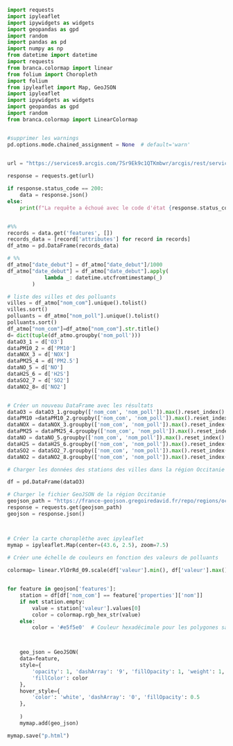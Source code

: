 ```python
import requests
import ipyleaflet
import ipywidgets as widgets
import geopandas as gpd
import random
import pandas as pd
import numpy as np
from datetime import datetime
import requests
from branca.colormap import linear
from folium import Choropleth
import folium
from ipyleaflet import Map, GeoJSON
import ipyleaflet
import ipywidgets as widgets
import geopandas as gpd
import random
from branca.colormap import LinearColormap


#supprimer les warnings
pd.options.mode.chained_assignment = None  # default='warn'
 

url = "https://services9.arcgis.com/7Sr9Ek9c1QTKmbwr/arcgis/rest/services/mesures_occitanie_mensuelle_poll_princ/FeatureServer/0/query?where=1%3D1&outFields=nom_com,nom_poll,valeur,date_debut,date_fin&outSR=4326&f=json"

response = requests.get(url)

if response.status_code == 200:
    data = response.json()
else:
    print(f"La requête a échoué avec le code d'état {response.status_code}")


#%%
records = data.get('features', [])
records_data = [record['attributes'] for record in records]
df_atmo = pd.DataFrame(records_data)

# %%
df_atmo["date_debut"] = df_atmo["date_debut"]/1000
df_atmo["date_debut"] = df_atmo["date_debut"].apply(
            lambda _: datetime.utcfromtimestamp(_)
        )

# liste des villes et des polluants
villes = df_atmo["nom_com"].unique().tolist()
villes.sort()
polluants = df_atmo["nom_poll"].unique().tolist()
polluants.sort()
df_atmo["nom_com"]=df_atmo["nom_com"].str.title()
d= dict(tuple(df_atmo.groupby('nom_poll')))
dataO3_1 = d['O3']
dataPM10_2 = d['PM10']
dataNOX_3 = d['NOX']
dataPM25_4 = d['PM2.5']
dataNO_5 = d['NO']
dataH2S_6 = d['H2S']
dataSO2_7 = d['SO2']
dataNO2_8= d['NO2']


# Créer un nouveau DataFrame avec les résultats
dataO3 = dataO3_1.groupby(['nom_com', 'nom_poll']).max().reset_index()
dataPM10 =dataPM10_2.groupby(['nom_com', 'nom_poll']).max().reset_index()
dataNOX = dataNOX_3.groupby(['nom_com', 'nom_poll']).max().reset_index()
dataPM25 = dataPM25_4.groupby(['nom_com', 'nom_poll']).max().reset_index()
dataNO = dataNO_5.groupby(['nom_com', 'nom_poll']).max().reset_index()
dataH2S = dataH2S_6.groupby(['nom_com', 'nom_poll']).max().reset_index()
dataSO2 = dataSO2_7.groupby(['nom_com', 'nom_poll']).max().reset_index()
dataNO2 = dataNO2_8.groupby(['nom_com', 'nom_poll']).max().reset_index()

# Charger les données des stations des villes dans la région Occitanie

df = pd.DataFrame(dataO3)

# Charger le fichier GeoJSON de la région Occitanie
geojson_path = "https://france-geojson.gregoiredavid.fr/repo/regions/occitanie/communes-occitanie.geojson"
response = requests.get(geojson_path)
geojson = response.json()



# Créer la carte choroplèthe avec ipyleaflet
mymap = ipyleaflet.Map(center=(43.6, 2.5), zoom=7.5)

# Créer une échelle de couleurs en fonction des valeurs de polluants
 
colormap= linear.YlOrRd_09.scale(df['valeur'].min(), df['valeur'].max())


for feature in geojson['features']:
    station = df[df['nom_com'] == feature['properties']['nom']]
    if not station.empty:
        value = station['valeur'].values[0]
        color = colormap.rgb_hex_str(value)
    else:
        color = '#e5f5e0'  # Couleur hexadécimale pour les polygones sans données



    geo_json = GeoJSON(
    data=feature,
    style={
        'opacity': 1, 'dashArray': '9', 'fillOpacity': 1, 'weight': 1,
        'fillColor': color
    },
    hover_style={
        'color': 'white', 'dashArray': '0', 'fillOpacity': 0.5
    },
    
    )
    mymap.add(geo_json)

mymap.save("p.html")
```